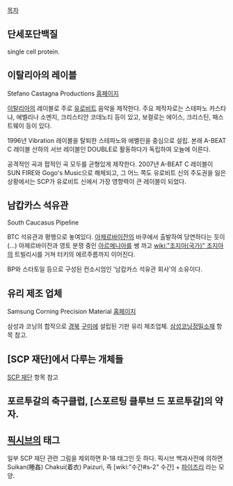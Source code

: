 
[[목차]]
== 단세포단백질 ==
single cell protein.

== 이탈리아의 레이블 ==
Stefano Castagna Productions
[http://www.scp-music.com/ 홈페이지]

[[이탈리아]]의 레이블로 주로 [[유로비트]] 음악을 제작한다. 주요 제작자로는 스테파노 카스타냐, 에벨리나 소멘지, 크리스티안 코데노티 등이 있고, 보컬로는 에이스, 크리스틴, 패스트웨이 등이 있다.

1996년 Vibration 레이블을 탈퇴한 스테파노와 에벨린을 중심으로 설립. 본래 A-BEAT C 레이블 산하의 서브 레이블인 DOUBLE로 활동하다가 독립하여 오늘에 이른다.

공격적인 곡과 팝적인 곡 모두를 균형있게 제작한다. 2007년 A-BEAT C 레이블이 SUN FIRE와 Gogo's Music으로 해체되고, 그 어느 쪽도 유로비트 신의 주도권을 잃은 상황에서는 SCP가 유로비트 신에서 가장 영향력이 큰 레이블이 되었다.

== 남캅카스 석유관 ==
South Caucasus Pipeline

BTC 석유관과 평행으로 놓여있다. [[아제르바이잔]]의 바쿠에서 출발하여 당연하다는 듯이(...) 아제르바이잔과 영토 분쟁 중인 [[아르메니아]]를 쌩 까고 [[wiki:"조지아(국가)" 조지아]]의 트빌리시를 거쳐 터키의 에르주름까지 이어진다.


BP와 스타토일 등으로 구성된 컨소시엄인 '남캅카스 석유관 회사'의 소유이다.

== 유리 제조 업체 ==
Samsung Corning Precision Material
[http://www.samsungscp.co.kr/ 홈페이지]

삼성과 코닝의 합작으로 [[경북]] [[구미]]에 설립된 기판 유리 제조업체. [[삼성코닝정밀소재]] 항목 참고.

== [SCP 재단]에서 다루는 개체들 ==
[[SCP 재단]] 항목 참고

== 포르투갈의 축구클럽, [스포르팅 클루브 드 포르투갈]의 약자. ==

== [[픽시브]]의 태그 ==
일부 SCP 재단 관련 그림을 제외하면 R-18 태그인 듯 하다. 픽시브 백과사전에 의하면 Suikan(睡姦) Chakui(着衣) Paizuri, 즉 [wiki:"수간#s-2" 수간] + [[파이즈리]] 라는 모양.
